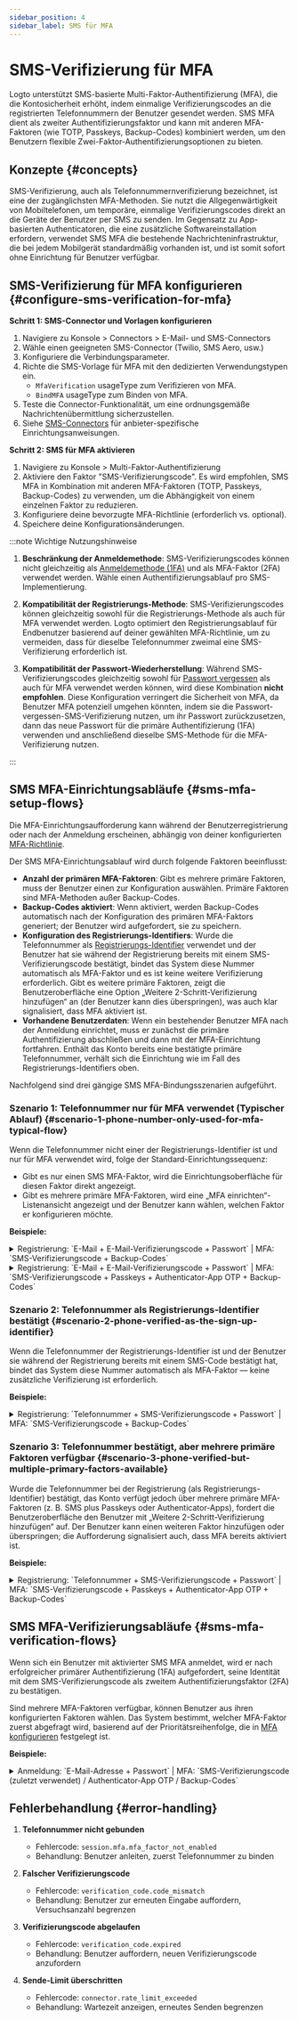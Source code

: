 ```yaml
---
sidebar_position: 4
sidebar_label: SMS für MFA
---
```


# SMS-Verifizierung für MFA

Logto unterstützt SMS-basierte Multi-Faktor-Authentifizierung (MFA), die die Kontosicherheit erhöht, indem einmalige Verifizierungscodes an die registrierten Telefonnummern der Benutzer gesendet werden. SMS MFA dient als zweiter Authentifizierungsfaktor und kann mit anderen MFA-Faktoren (wie TOTP, Passkeys, Backup-Codes) kombiniert werden, um den Benutzern flexible Zwei-Faktor-Authentifizierungsoptionen zu bieten.

## Konzepte \{#concepts}

SMS-Verifizierung, auch als Telefonnummernverifizierung bezeichnet, ist eine der zugänglichsten MFA-Methoden. Sie nutzt die Allgegenwärtigkeit von Mobiltelefonen, um temporäre, einmalige Verifizierungscodes direkt an die Geräte der Benutzer per SMS zu senden. Im Gegensatz zu App-basierten Authenticatoren, die eine zusätzliche Softwareinstallation erfordern, verwendet SMS MFA die bestehende Nachrichteninfrastruktur, die bei jedem Mobilgerät standardmäßig vorhanden ist, und ist somit sofort ohne Einrichtung für Benutzer verfügbar.

## SMS-Verifizierung für MFA konfigurieren \{#configure-sms-verification-for-mfa}

**Schritt 1: SMS-Connector und Vorlagen konfigurieren**

1. Navigiere zu <CloudLink to="/connectors/passwordless">Konsole > Connectors > E-Mail- und SMS-Connectors</CloudLink>
2. Wähle einen geeigneten SMS-Connector (Twilio, SMS Aero, usw.)
3. Konfiguriere die Verbindungsparameter.
4. Richte die SMS-Vorlage für MFA mit den dedizierten Verwendungstypen ein.
   - `MfaVerification` usageType zum Verifizieren von MFA.
   - `BindMFA` usageType zum Binden von MFA.
5. Teste die Connector-Funktionalität, um eine ordnungsgemäße Nachrichtenübermittlung sicherzustellen.
6. Siehe [SMS-Connectors](/connectors/sms-connectors) für anbieter-spezifische Einrichtungsanweisungen.

**Schritt 2: SMS für MFA aktivieren**

1. Navigiere zu <CloudLink to="/mfa">Konsole > Multi-Faktor-Authentifizierung</CloudLink>
2. Aktiviere den Faktor "SMS-Verifizierungscode". Es wird empfohlen, SMS MFA in Kombination mit anderen MFA-Faktoren (TOTP, Passkeys, Backup-Codes) zu verwenden, um die Abhängigkeit von einem einzelnen Faktor zu reduzieren.
3. Konfiguriere deine bevorzugte MFA-Richtlinie (erforderlich vs. optional).
4. Speichere deine Konfigurationsänderungen.

:::note Wichtige Nutzungshinweise

1. **Beschränkung der Anmeldemethode**: SMS-Verifizierungscodes können nicht gleichzeitig als [Anmeldemethode (1FA)](/end-user-flows/sign-up-and-sign-in/sign-in) und als MFA-Faktor (2FA) verwendet werden. Wähle einen Authentifizierungsablauf pro SMS-Implementierung.

2. **Kompatibilität der Registrierungs-Methode**: SMS-Verifizierungscodes können gleichzeitig sowohl für die Registrierungs-Methode als auch für MFA verwendet werden. Logto optimiert den Registrierungsablauf für Endbenutzer basierend auf deiner gewählten MFA-Richtlinie, um zu vermeiden, dass für dieselbe Telefonnummer zweimal eine SMS-Verifizierung erforderlich ist.

3. **Kompatibilität der Passwort-Wiederherstellung**: Während SMS-Verifizierungscodes gleichzeitig sowohl für [Passwort vergessen](/end-user-flows/sign-up-and-sign-in/reset-password) als auch für MFA verwendet werden können, wird diese Kombination **nicht empfohlen**. Diese Konfiguration verringert die Sicherheit von MFA, da Benutzer MFA potenziell umgehen könnten, indem sie die Passwort-vergessen-SMS-Verifizierung nutzen, um ihr Passwort zurückzusetzen, dann das neue Passwort für die primäre Authentifizierung (1FA) verwenden und anschließend dieselbe SMS-Methode für die MFA-Verifizierung nutzen.

:::

## SMS MFA-Einrichtungsabläufe \{#sms-mfa-setup-flows}

Die MFA-Einrichtungsaufforderung kann während der Benutzerregistrierung oder nach der Anmeldung erscheinen, abhängig von deiner konfigurierten [MFA-Richtlinie](/end-user-flows/mfa/configure-mfa#global-mfa-configuration).

Der SMS MFA-Einrichtungsablauf wird durch folgende Faktoren beeinflusst:

- **Anzahl der primären MFA-Faktoren**: Gibt es mehrere primäre Faktoren, muss der Benutzer einen zur Konfiguration auswählen. Primäre Faktoren sind MFA-Methoden außer Backup-Codes.
- **Backup-Codes aktiviert**: Wenn aktiviert, werden Backup-Codes automatisch nach der Konfiguration des primären MFA-Faktors generiert; der Benutzer wird aufgefordert, sie zu speichern.
- **Konfiguration des Registrierungs-Identifiers**: Wurde die Telefonnummer als [Registrierungs-Identifier](/end-user-flows/sign-up-and-sign-in/sign-up#set-up-the-sign-up-identifier) verwendet und der Benutzer hat sie während der Registrierung bereits mit einem SMS-Verifizierungscode bestätigt, bindet das System diese Nummer automatisch als MFA-Faktor und es ist keine weitere Verifizierung erforderlich. Gibt es weitere primäre Faktoren, zeigt die Benutzeroberfläche eine Option „Weitere 2-Schritt-Verifizierung hinzufügen“ an (der Benutzer kann dies überspringen), was auch klar signalisiert, dass MFA aktiviert ist.
- **Vorhandene Benutzerdaten**: Wenn ein bestehender Benutzer MFA nach der Anmeldung einrichtet, muss er zunächst die primäre Authentifizierung abschließen und dann mit der MFA-Einrichtung fortfahren. Enthält das Konto bereits eine bestätigte primäre Telefonnummer, verhält sich die Einrichtung wie im Fall des Registrierungs-Identifiers oben.

Nachfolgend sind drei gängige SMS MFA-Bindungsszenarien aufgeführt.

### Szenario 1: Telefonnummer nur für MFA verwendet (Typischer Ablauf) \{#scenario-1-phone-number-only-used-for-mfa-typical-flow}

Wenn die Telefonnummer nicht einer der Registrierungs-Identifier ist und nur für MFA verwendet wird, folge der Standard-Einrichtungssequenz:

- Gibt es nur einen SMS MFA-Faktor, wird die Einrichtungsoberfläche für diesen Faktor direkt angezeigt.
- Gibt es mehrere primäre MFA-Faktoren, wird eine „MFA einrichten“-Listenansicht angezeigt und der Benutzer kann wählen, welchen Faktor er konfigurieren möchte.

**Beispiele:**

<details>
  <summary>
    Registrierung: `E-Mail + E-Mail-Verifizierungscode + Passwort` | MFA: `SMS-Verifizierungscode +
    Backup-Codes`
  </summary>
  <img src="/img/assets/sms-mfa-setup-scenario-1-1.png" alt="SMS MFA-Einrichtungsablauf 1-1" />
</details>

<details>
  <summary>
    Registrierung: `E-Mail + E-Mail-Verifizierungscode + Passwort` | MFA: `SMS-Verifizierungscode +
    Passkeys + Authenticator-App OTP + Backup-Codes`
  </summary>
  <img src="/img/assets/sms-mfa-setup-scenario-1-2.png" alt="SMS MFA-Einrichtungsablauf 1-2" />
</details>

### Szenario 2: Telefonnummer als Registrierungs-Identifier bestätigt \{#scenario-2-phone-verified-as-the-sign-up-identifier}

Wenn die Telefonnummer der Registrierungs-Identifier ist und der Benutzer sie während der Registrierung bereits mit einem SMS-Code bestätigt hat, bindet das System diese Nummer automatisch als MFA-Faktor — keine zusätzliche Verifizierung ist erforderlich.

**Beispiele:**

<details>
  <summary>
    Registrierung: `Telefonnummer + SMS-Verifizierungscode + Passwort` | MFA:
    `SMS-Verifizierungscode + Backup-Codes`
  </summary>
  <img src="/img/assets/sms-mfa-setup-scenario-2.png" alt="SMS MFA-Einrichtungsablauf 2" />
</details>

### Szenario 3: Telefonnummer bestätigt, aber mehrere primäre Faktoren verfügbar \{#scenario-3-phone-verified-but-multiple-primary-factors-available}

Wurde die Telefonnummer bei der Registrierung (als Registrierungs-Identifier) bestätigt, das Konto verfügt jedoch über mehrere primäre MFA-Faktoren (z. B. SMS plus Passkeys oder Authenticator-Apps), fordert die Benutzeroberfläche den Benutzer mit „Weitere 2-Schritt-Verifizierung hinzufügen“ auf. Der Benutzer kann einen weiteren Faktor hinzufügen oder überspringen; die Aufforderung signalisiert auch, dass MFA bereits aktiviert ist.

**Beispiele:**

<details>
  <summary>
    Registrierung: `Telefonnummer + SMS-Verifizierungscode + Passwort` | MFA:
    `SMS-Verifizierungscode + Passkeys + Authenticator-App OTP + Backup-Codes`
  </summary>
  <img src="/img/assets/sms-mfa-setup-scenario-3.png" alt="SMS MFA-Einrichtungsablauf 3" />
</details>

## SMS MFA-Verifizierungsabläufe \{#sms-mfa-verification-flows}

Wenn sich ein Benutzer mit aktivierter SMS MFA anmeldet, wird er nach erfolgreicher primärer Authentifizierung (1FA) aufgefordert, seine Identität mit dem SMS-Verifizierungscode als zweitem Authentifizierungsfaktor (2FA) zu bestätigen.

Sind mehrere MFA-Faktoren verfügbar, können Benutzer aus ihren konfigurierten Faktoren wählen. Das System bestimmt, welcher MFA-Faktor zuerst abgefragt wird, basierend auf der Prioritätsreihenfolge, die in [MFA konfigurieren](/end-user-flows/mfa/configure-mfa#mfa-verification-flow) festgelegt ist.

**Beispiele:**

<details>
  <summary>
    Anmeldung: `E-Mail-Adresse + Passwort` | MFA: `SMS-Verifizierungscode (zuletzt verwendet) /
    Authenticator-App OTP / Backup-Codes`
  </summary>
  <img src="/img/assets/sms-mfa-verification-flow.png" alt="SMS MFA-Verifizierungsablauf" />
</details>

## Fehlerbehandlung \{#error-handling}

1. **Telefonnummer nicht gebunden**

   - Fehlercode: `session.mfa.mfa_factor_not_enabled`
   - Behandlung: Benutzer anleiten, zuerst Telefonnummer zu binden

2. **Falscher Verifizierungscode**

   - Fehlercode: `verification_code.code_mismatch`
   - Behandlung: Benutzer zur erneuten Eingabe auffordern, Versuchsanzahl begrenzen

3. **Verifizierungscode abgelaufen**

   - Fehlercode: `verification_code.expired`
   - Behandlung: Benutzer auffordern, neuen Verifizierungscode anzufordern

4. **Sende-Limit überschritten**
   - Fehlercode: `connector.rate_limit_exceeded`
   - Behandlung: Wartezeit anzeigen, erneutes Senden begrenzen
